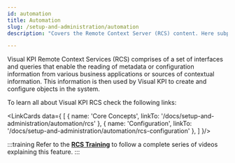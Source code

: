 ```yaml
---
id: automation
title: Automation
slug: /setup-and-administration/automation
description: "Covers the Remote Context Server (RCS) content. Here subpages are required, once it's a complex topic."

---
```



Visual KPI Remote Context Services (RCS) comprises of a set of interfaces and queries that enable the reading of metadata or configuration information from various business applications or sources of contextual information. This information is then used by Visual KPI to create and configure objects in the system. 

To learn all about Visual KPI RCS check the following links:

<LinkCards data={
  [
    {
      name: 'Core Concepts',
      linkTo: '/docs/setup-and-administration/automation/rcs'
    },
    {
      name: 'Configuration',
      linkTo: '/docs/setup-and-administration/automation/rcs-configuration'
    },
  ]
}/>

:::training
Refer to the [**RCS Training**](https://www.transpara.com/course/visual-kpi-remote-context-server-rcs-training/) to follow a complete series of videos explaining this feature.
:::